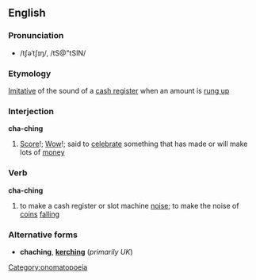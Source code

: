 ==English==
===Pronunciation===
*/tʃəˈtʃɪŋ/, /tS@"tSIN/

===Etymology===
[[Imitative]] of the sound of a [[cash register]] when an amount is [[ring up|rung up]]

===Interjection===
'''cha-ching'''
#[[Score]]!; [[Wow]]!; said to [[celebrate]] something that has made or will make lots of [[money]]

===Verb===
'''cha-ching'''
#to make a cash register or slot machine [[noise]]; to make the noise of [[coin]]s [[falling]]

===Alternative forms===
*'''chaching''', '''[[kerching]]''' (''primarily UK'')

[[Category:onomatopoeia]]